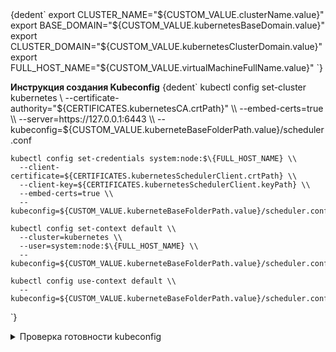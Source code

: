


<CodeBlock language="bash">
    {dedent`
        export CLUSTER_NAME="${CUSTOM_VALUE.clusterName.value}"
        export BASE_DOMAIN="${CUSTOM_VALUE.kubernetesBaseDomain.value}"
        export CLUSTER_DOMAIN="${CUSTOM_VALUE.kubernetesClusterDomain.value}"
        export FULL_HOST_NAME="${CUSTOM_VALUE.virtualMachineFullName.value}"
    `}
</CodeBlock>

**Инструкция создания Kubeconfig**
<CodeBlock language="bash">
  {dedent`
    kubectl config set-cluster kubernetes \\
      --certificate-authority="${CERTIFICATES.kubernetesCA.crtPath}" \\
      --embed-certs=true \\
      --server=https://127.0.0.1:6443 \\
      --kubeconfig=${CUSTOM_VALUE.kuberneteBaseFolderPath.value}/scheduler.conf

    kubectl config set-credentials system:node:$\{FULL_HOST_NAME} \\
      --client-certificate=${CERTIFICATES.kubernetesSchedulerClient.crtPath} \\
      --client-key=${CERTIFICATES.kubernetesSchedulerClient.keyPath} \\
      --embed-certs=true \\
      --kubeconfig=${CUSTOM_VALUE.kuberneteBaseFolderPath.value}/scheduler.conf

    kubectl config set-context default \\
      --cluster=kubernetes \\
      --user=system:node:$\{FULL_HOST_NAME} \\
      --kubeconfig=${CUSTOM_VALUE.kuberneteBaseFolderPath.value}/scheduler.conf

    kubectl config use-context default \\
      --kubeconfig=${CUSTOM_VALUE.kuberneteBaseFolderPath.value}/scheduler.conf
  `}
</CodeBlock>


<details className="custom-blue-block">
  <summary>Проверка готовности kubeconfig</summary>
  :::warning Обратите ВНИМАНИЕ!

  Данный раздел зависит от следующих разделов:
  - [SSL Certificate Check](/docs/tech-docs/kubernetes/certificates/examinationOpensslComponent.mdx).
  :::

  <CodeBlock language="bash">
    {dedent`
      ${CUSTOM_VALUE.kuberneteBaseFolderPath.value}/openssl/cert-report.sh ${CUSTOM_VALUE.kuberneteBaseFolderPath.value}/scheduler.conf
    `}
  </CodeBlock>

  :::note Вывод команды
  <CodeBlock language="bash">
    {dedent`
      CERTIFICATE                EXPIRES                  RESIDUAL TIME   CERTIFICATE AUTHORITY   EXTERNALLY MANAGED
      scheduler.conf             Oct 22, 2025 22:06 UTC   364d            kubernetes              no
    `}
  </CodeBlock>
  :::

</details>
